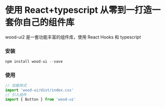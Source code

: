 
<Meta title="Welcome" />

# 使用 React+typescript 从零到一打造一套你自己的组件库
wood-ui2 是一套功能丰富的组件库，使用 React Hooks 和 typescript
### 安装
~~~javascript
npm install wood-ui --save
~~~
### 使用
~~~javascript
// 加载样式
import 'wood-ui/dist/index.css'
// 引入组件
import { Button } from 'wood-ui'
~~~
